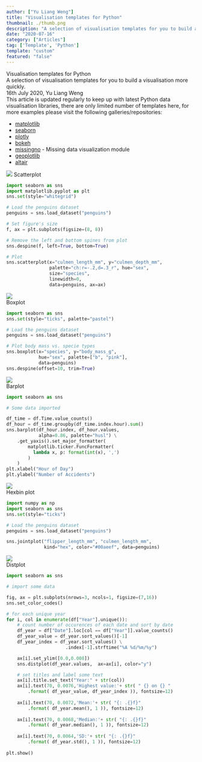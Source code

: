 ```yaml
---
author: ["Yu Liang Weng"]
title: "Visualisation templates for Python"
thumbnail: ./thumb.png
description: "A selection of visualisation templates for you to build a visualisation more quickly."
date: "2020-07-16"
category: ["Articles"]
tag: ['Template', 'Python']
template: "custom"
featured: "false"
---
```


<div className="shadow-xl flex justify-center items-center text-center" style={{background: 'linear-gradient(to right top, #051937, #004d7a, #008793, #00bf72, #a8eb12)', width: "100%", flexDirection: "column", paddingTop: "37vh", paddingBottom: "37vh"}}>
  <div>
    <div className="text-5xl text-white font-bold">Visualisation templates for Python</div>
    <div className="text-lg text-gray-100 mt-2">A selection of visualisation templates for you to build a visualisation more quickly.</div>
    <div className="text-sm text-gray-100 mt-8">16th July 2020, Yu Liang Weng</div>
  </div>
</div>

<div className="flex flex-wrap container mx-auto mt-16 mb-36 px-3 lg:px-36">
  This article is updated regularly to keep up with latest Python data visualisation libraries, there are 
  only limited number of templates here, for more examples
  please visit the following galleries/repositories:  <br />
  <ul>
    <li><a href="https://matplotlib.org/gallery/index.html">matplotlib</a></li>
    <li><a href="https://seaborn.pydata.org/examples/index.html">seaborn</a></li>
    <li><a href="https://plotly.com/python/">plotly</a></li>
    <li><a href="https://docs.bokeh.org/en/latest/docs/gallery.html">bokeh</a></li>
    <li><a href="https://github.com/ResidentMario/missingno">missingno</a> - Missing data visualization module</li>
    <li><a href="https://github.com/andrea-cuttone/geoplotlib">geoplotlib</a></li>
    <li><a href="https://altair-viz.github.io/gallery/index.html">altair</a></li>
  </ul>
</div>



<div className="flex flex-wrap container mx-auto shadow-lg my-16" style={{backgroundColor: '#f7f7f7'}}>
  <div className="md:w-2/5 relative px-3 bg-white group">
    <img className="group-hover:scale-110 transform transition duration-500" src="./scatterPlot.png" />
    <pltBtn className="absolute bottom-0 left-0 font-bold bg-gray-800 text-white w-full text-center py-3 group-hover:bg-transparent group-hover:text-transparent transition duration-500">
      Scatterplot
    </pltBtn>
  </div>
  <div className="md:w-3/5 overflow-hidden relative z-10">

```python
import seaborn as sns
import matplotlib.pyplot as plt
sns.set(style="whitegrid")

# Load the penguins dataset
penguins = sns.load_dataset("penguins")

# Set figure's size
f, ax = plt.subplots(figsize=(8, 8))

# Remove the left and bottom spines from plot
sns.despine(f, left=True, bottom=True)

# Plot
sns.scatterplot(x="culmen_length_mm", y="culmen_depth_mm",
                palette="ch:r=-.2,d=.3_r", hue="sex", 
                size="species",
                linewidth=0,
                data=penguins, ax=ax)
```

  </div>
</div>

<div className="flex flex-wrap container mx-auto shadow-lg my-16" style={{backgroundColor: '#f7f7f7'}}>
  <div className="md:w-2/5 relative px-3 bg-white group">
    <img className="group-hover:scale-110 transform transition duration-500" src="./boxPlot.png" />
    <div className="absolute bottom-0 left-0 font-bold bg-gray-800 text-white w-full text-center py-3 group-hover:bg-transparent group-hover:text-transparent transition duration-500">
      Boxplot
    </div>
  </div>
  <div className="md:w-3/5 overflow-hidden relative z-20">

```python
import seaborn as sns
sns.set(style="ticks", palette="pastel")

# Load the penguins dataset
penguins = sns.load_dataset("penguins")

# Plot body mass vs. specie types
sns.boxplot(x="species", y="body_mass_g",
            hue="sex", palette=["b", "pink"],
            data=penguins)
sns.despine(offset=10, trim=True)
```

  </div>
</div>


<div className="flex flex-wrap container mx-auto shadow-lg my-16" style={{backgroundColor: '#f7f7f7'}}>
  <div className="md:w-2/5 relative px-3 bg-white group">
    <img className="group-hover:scale-110 transform transition duration-500" src="./barPlot.png" />
    <div className="absolute bottom-0 left-0 font-bold bg-gray-800 text-white w-full text-center py-3 group-hover:bg-transparent group-hover:text-transparent transition duration-500">
      Barplot
    </div>
  </div>
  <div className="md:w-3/5 overflow-hidden relative z-20">

```python
import seaborn as sns

# Some data imported

df_time = df.Time.value_counts()
df_hour = df_time.groupby(df_time.index.hour).sum()
sns.barplot(df_hour.index, df_hour.values, 
            alpha=0.86, palette="husl") \
    .get_yaxis().set_major_formatter(
        matplotlib.ticker.FuncFormatter(
          lambda x, p: format(int(x), ',')
        )
    )
plt.xlabel("Hour of Day")
plt.ylabel("Number of Accidents")
```

  </div>
</div>


<div className="flex flex-wrap container mx-auto shadow-lg my-16" style={{backgroundColor: '#f7f7f7'}}>
  <div className="md:w-2/5 relative px-3 bg-white group">
    <img className="group-hover:scale-110 transform transition duration-500" src="./hexbinPlot.png" />
    <div className="absolute bottom-0 left-0 font-bold bg-gray-800 text-white w-full text-center py-3 group-hover:bg-transparent group-hover:text-transparent transition duration-500">
      Hexbin plot
    </div>
  </div>
  <div className="md:w-3/5 overflow-hidden relative z-20">

```python
import numpy as np
import seaborn as sns
sns.set(style="ticks")

# Load the penguins dataset
penguins = sns.load_dataset("penguins")

sns.jointplot("flipper_length_mm", "culmen_length_mm", 
              kind="hex", color="#00aeef", data=penguins)
```

  </div>
</div>


<div className="flex flex-wrap container mx-auto shadow-lg my-16" style={{backgroundColor: '#f7f7f7'}}>
  <div className="md:w-2/5 relative px-3 bg-white group">
    <img className="group-hover:scale-110 transform transition duration-500" src="./distPlot.png" />
    <div className="absolute bottom-0 left-0 font-bold bg-gray-800 text-white w-full text-center py-3 group-hover:bg-transparent group-hover:text-transparent transition duration-500">
      Distplot
    </div>
  </div>
  <div className="md:w-3/5 overflow-hidden relative z-20">

```python
import seaborn as sns

# import some data 

fig, ax = plt.subplots(nrows=3, ncols=1, figsize=(7,16))
sns.set_color_codes()

# for each unique year
for i, col in enumerate(df["Year"].unique()):
    # count number of occurences of each date and sort by date
    df_year = df["Date"].loc[col == df["Year"]].value_counts()
    df_year_value = df_year.sort_values()[-1]
    df_year_index = df_year.sort_values() \
                      .index[-1].strftime("%A %d/%m/%y")

    ax[i].set_ylim([0.0,0.008])
    sns.distplot(df_year.values,  ax=ax[i], color="y")

    # set titles and label some text
    ax[i].title.set_text("Year:" + str(col))
    ax[i].text(70, 0.0076,'Highest value:'+ str( " {} on {} "
        .format( df_year_value, df_year_index )), fontsize=12)
    
    ax[i].text(70, 0.0072,'Mean:'+ str( "{: .{}f}"
        .format( df_year.mean(), 1 )), fontsize=12)
    
    ax[i].text(70, 0.0068,'Median:'+ str( "{: .{}f}"
        .format( df_year.median(), 1 )), fontsize=12)
    
    ax[i].text(70, 0.0064,'SD:'+ str( "{: .{}f}"
        .format( df_year.std(), 1 )), fontsize=12)
    
plt.show()
```

  </div>
</div>


